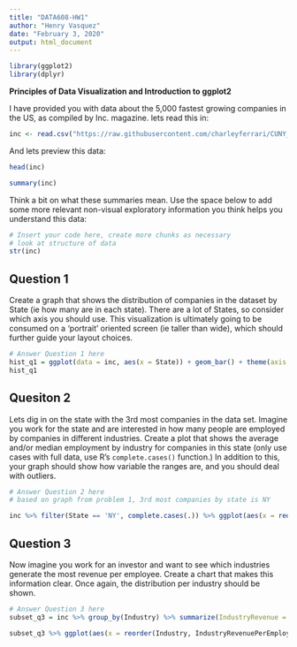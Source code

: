 ```yaml
---
title: "DATA608-HW1"
author: "Henry Vasquez"
date: "February 3, 2020"
output: html_document
---
```


```r
library(ggplot2)
library(dplyr)
```


**Principles of Data Visualization and Introduction to ggplot2**

I have provided you with data about the 5,000 fastest growing companies in the US, as compiled by Inc. magazine. lets read this in:

```r

inc <- read.csv("https://raw.githubusercontent.com/charleyferrari/CUNY_DATA_608/master/module1/Data/inc5000_data.csv", header= TRUE)

```

And lets preview this data:

```r

head(inc)

```

```r

summary(inc)

```

Think a bit on what these summaries mean. Use the space below to add some more relevant non-visual exploratory information you think helps you understand this data:

```r

# Insert your code here, create more chunks as necessary
# look at structure of data
str(inc)

```

## Question 1

Create a graph that shows the distribution of companies in the dataset by State (ie how many are in each state). There are a lot of States, so consider which axis you should use. This visualization is ultimately going to be consumed on a 'portrait' oriented screen (ie taller than wide), which should further guide your layout choices.

```r

# Answer Question 1 here
hist_q1 = ggplot(data = inc, aes(x = State)) + geom_bar() + theme(axis.text.x = element_text(angle = 90)) + labs(title = 'Distribution of Companies by State')
hist_q1
```

## Quesiton 2

Lets dig in on the state with the 3rd most companies in the data set. Imagine you work for the state and are interested in how many people are employed by companies in different industries. Create a plot that shows the average and/or median employment by industry for companies in this state (only use cases with full data, use R's `complete.cases()` function.) In addition to this, your graph should show how variable the ranges are, and you should deal with outliers.

```r

# Answer Question 2 here
# based on graph from problem 1, 3rd most companies by state is NY

inc %>% filter(State == 'NY', complete.cases(.)) %>% ggplot(aes(x = reorder(Industry, Employees), y = Employees)) + geom_boxplot(outlier.color = 'Red') + coord_flip() + stat_summary(fun.y = mean, geom = 'point', color = 'Blue') + labs(title = 'Average/Median Employment by Industry for Companies in NY') + ylim(0, 1500) 

```

## Question 3

Now imagine you work for an investor and want to see which industries generate the most revenue per employee. Create a chart that makes this information clear. Once again, the distribution per industry should be shown.

```r

# Answer Question 3 here
subset_q3 = inc %>% group_by(Industry) %>% summarize(IndustryRevenue = sum(Revenue, na.rm = TRUE), IndustryEmployees = sum(Employees, na.rm = TRUE)) %>% mutate(IndustryRevenuePerEmployee = (IndustryRevenue/IndustryEmployees))

subset_q3 %>% ggplot(aes(x = reorder(Industry, IndustryRevenuePerEmployee), y = IndustryRevenuePerEmployee)) + geom_bar(stat = 'identity') + labs(x = 'Industry', y = 'Revenue per Employee') + coord_flip() 

```

































